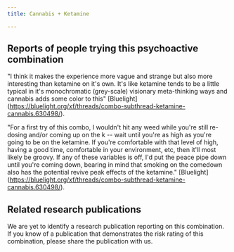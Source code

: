 ---
title: Cannabis + Ketamine

---

## Reports of people trying this psychoactive combination

"I think it makes the experience more vague and strange but also more interesting than ketamine on it's own. It's like ketamine tends to be a little typical in it's monochromatic (grey-scale) visionary meta-thinking ways and cannabis adds some color to this" [Bluelight] (https://bluelight.org/xf/threads/combo-subthread-ketamine-cannabis.630498/).

"For a first try of this combo, I wouldn't hit any weed while you're still re-dosing and/or coming up on the k -- wait until you're as high as you're going to be on the ketamine. If you're comfortable with that level of high, having a good time, comfortable in your environment, etc, then it'll most likely be groovy. If any of these variables is off, I'd put the peace pipe down until you're coming down, bearing in mind that smoking on the comedown also has the potential revive peak effects of the ketamine." [Bluelight] (https://bluelight.org/xf/threads/combo-subthread-ketamine-cannabis.630498/).

## Related research publications

We are yet to identify a research publication reporting on this combination. If you know of a publication that demonstrates the risk rating of this combination, please share the publication with us.



